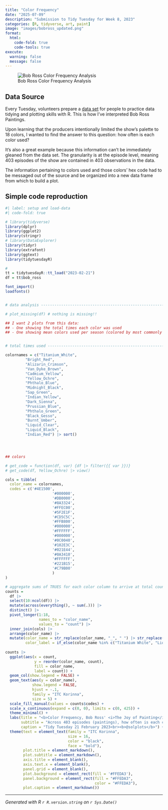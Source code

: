```yaml
---
title: "Color Frequency"
date: "2025-07-09"
description: "Submission to Tidy Tuesday for Week 8, 2023"
categories: [R, tidyverse, art, paint]
image: "images/bobross_updated.png"
format: 
  html:
    code-fold: true
    code-tools: true
execute:
  warning: false
  message: false
---
```


![Bob Ross Color Frequency Analysis](images/bobross_updated.png)

## Data Source

Every Tuesday, volunteers prepare a [data set](https://github.com/rfordatascience/tidytuesday/blob/main/data/2023/2023-02-21/readme.md) for people to practice data tidying and plotting skills with R. This is how I've interpreted Bob Ross Paintings.

Upon learning that the producers intentionally limited the show's palette to 18 colors, I wanted to find the answer to this question: how often is each color used?

It's also a great example because this information can't be immediately gleaned from the data set. The granularity is at the episode level, meaning 403 episodes of the show are contained in 403 observations in the data.

The information pertaining to colors used and those colors' hex code had to be messaged out of the source and be organized into a new data frame from which to build a plot.

## Simple code reproduction

```r
#| label: setup and load-data
#| code-fold: true

# library(tidyverse)
library(dplyr)
library(ggplot2)
library(stringr)
# library(DataExplorer)
library(tidyr)
library(extrafont)
library(ggtext)
library(tidytuesdayR)

#
tt = tidytuesdayR::tt_load("2023-02-21")
df = tt$bob_ross

font_import()
loadfonts()


# data analysis -----------------------------------------------------------

# plot_missing(df) # nothing is missing!!

## I want 2 plots from this data:
## - One showing the total times each color was used
## - One showing mean colors used per season (colored by most commonly used)


# total times used --------------------------------------------------------

colornames = c("Titanium_White",
         "Bright_Red",
         "Alizarin_Crimson",
         "Van_Dyke_Brown",
         "Cadmium_Yellow",
         "Yellow_Ochre",
         "Phthalo_Blue",
         "Midnight_Black",
         "Sap_Green",
         "Indian_Yellow",
         "Dark_Sienna",
         "Prussian_Blue",
         "Phthalo_Green",
         "Black_Gesso",
         "Burnt_Umber",
         "Liquid_Clear",
         "Liquid_Black",
         "Indian_Red") |> sort()




## colors

# get_code = function(df, var) {df |> filter({{ var }})}
# get_code(df, Yellow_Ochre) |> view()

cols = tibble(
  color_name = colornames,
  codes = c('#4E1500',
                     '#000000',
                     '#DB0000',
                     '#8A3324',
                     '#FFEC00',
                     '#5F2E1F',
                     '#CD5C5C',
                     '#FFB800',
                     '#000000',
                     '#FFFFFF',
                     '#000000',
                     '#0C0040',
                     '#102E3C',
                     '#021E44',
                     '#0A3410',
                     '#FFFFFF',
                     '#221B15',
                     '#C79B00'
                     )
)

# aggregate sums of TRUES for each color column to arrive at total counts for each color across all 403 episodes
counts = 
  df |> 
  select(10:ncol(df)) |> 
  mutate(across(everything(), ~ sum(.))) |> 
  distinct() |> 
  pivot_longer(1:18,
               names_to = "color_name",
               values_to = "count") |> 
  inner_join(cols) |> 
  arrange(color_name) |> 
  mutate(color_name = str_replace(color_name, "_", " ") |> str_replace("_", " "),
         color_label = if_else(color_name %in% c("Titanium White", "Liquid Clear"), "black", codes)) 
 
counts |> 
  ggplot(aes(x = count, 
             y = reorder(color_name, count),
             fill = color_name,
             label = count)) + 
  geom_col(show.legend = FALSE) +
  geom_text(aes(y = color_name),
            show.legend = FALSE,
            hjust = -.1,
            family = "ITC Korinna",
            size = 5) +
  scale_fill_manual(values = counts$codes) +
  scale_x_continuous(expand = c(0, 0), limits = c(0, 425)) +
  theme_minimal() +
  labs(title = "<b>Color Frequency, Bob Ross' <i>The Joy of Painting</i></b>",
       subtitle = "Across 403 episodes (paintings), how often is each color used?",
       caption = "Tidy Tuesday 21 February 2023<br><b>@solplots</b>") +
  theme(text = element_text(family = "ITC Korinna",
                            size = 16,
                            color = "black",
                            face = "bold"),
        plot.title = element_markdown(),
        plot.subtitle = element_markdown(),
        axis.title = element_blank(),
        axis.text.x = element_blank(),
        panel.grid = element_blank(),
        plot.background = element_rect(fill = '#FFEDA3'),
        panel.background = element_rect(fill = "#FFEDA3",
                                        color = "#FFEDA3"),
        plot.caption = element_markdown()) 

```



------------------------------------------------------------------------

*Generated with R `r R.version.string` on `r Sys.Date()`*
